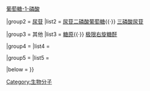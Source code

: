 {{Navbox
|name    = 糖原生成与糖原分解代谢中间产物
|title   = [[糖原生成]]与[[糖原分解]][[代谢中间产物]]
|image   = 
|above   = 

|group1  = [[葡萄糖]]
|list1   = [[葡萄糖-6-磷酸]]{{·}} [[葡萄糖-1-磷酸]]

|group2  = [[尿苷]]
|list2   = [[尿苷二磷酸葡萄糖]]{{·}} [[三磷酸尿苷]]

|group3  = 其他
|list3   = [[糖原]]{{·}} [[右旋糖酐|极限右旋糖酐]]

|group4  = 
|list4   = 

|group5  = 
|list5   = 

|below   = {{Metabolic navs}}
}}<noinclude>
[[Category:生物分子]]
[[Category:糖类代谢途径模板|{{PAGENAME}}]]
</noinclude>